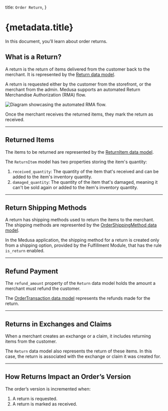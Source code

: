   title: `Order Return`,
}

# {metadata.title}

In this document, you’ll learn about order returns.

## What is a Return?

A return is the return of items delivered from the customer back to the merchant. It is represented by the [Return data model](/references/order/models/Return).

A return is requested either by the customer from the storefront, or the merchant from the admin. Medusa supports an automated Return Merchandise Authorization (RMA) flow.

![Diagram showcasing the automated RMA flow.](https://res.cloudinary.com/dza7lstvk/image/upload/v1719578128/Medusa%20Resources/return-rma_pzprwq.jpg)

Once the merchant receives the returned items, they mark the return as received.

---

## Returned Items

The items to be returned are represented by the [ReturnItem data model](references/order/models/ReturnItem).

The `ReturnItem` model has two properties storing the item's quantity:

1. `received_quantity`: The quantity of the item that's received and can be added to the item's inventory quantity.
2. `damaged_quantity`: The quantity of the item that's damaged, meaning it can't be sold again or added to the item's inventory quantity.

---

## Return Shipping Methods

A return has shipping methods used to return the items to the merchant. The shipping methods are represented by the [OrderShippingMethod data model](references/order/models/OrderShippingMethod).

In the Medusa application, the shipping method for a return is created only from a shipping option, provided by the Fulfillment Module, that has the rule `is_return` enabled.

---

## Refund Payment

The `refund_amount` property of the `Return` data model holds the amount a merchant must refund the customer.

The [OrderTransaction data model](references/order/models/OrderTransaction) represents the refunds made for the return.

---

## Returns in Exchanges and Claims

When a merchant creates an exchange or a claim, it includes returning items from the customer.

The `Return` data model also represents the return of these items. In this case, the return is associated with the exchange or claim it was created for.

---

## How Returns Impact an Order’s Version

The order’s version is incremented when:

1. A return is requested.
2. A return is marked as received.